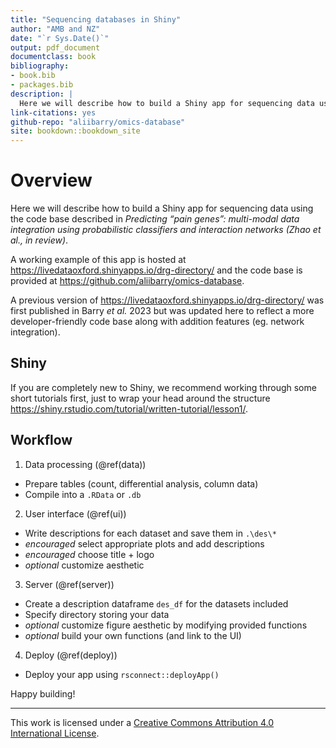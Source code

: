```yaml
--- 
title: "Sequencing databases in Shiny"
author: "AMB and NZ"
date: "`r Sys.Date()`"
output: pdf_document
documentclass: book
bibliography:
- book.bib
- packages.bib
description: |
  Here we will describe how to build a Shiny app for sequencing data using the code base described in Zhao et al.
link-citations: yes
github-repo: "aliibarry/omics-database"
site: bookdown::bookdown_site
---
```


# Overview

Here we will describe how to build a Shiny app for sequencing data using the code base described in _Predicting “pain genes”: multi-modal data integration using probabilistic classifiers and interaction networks_ *(Zhao et al., in review)*.

A working example of this app is hosted at <https://livedataoxford.shinyapps.io/drg-directory/> and the code base is provided at <https://github.com/aliibarry/omics-database>.

A previous version of <https://livedataoxford.shinyapps.io/drg-directory/> was first published in Barry _et al._ 2023 but was updated here to reflect a more developer-friendly code base along with addition features (eg. network integration). 

## Shiny

If you are completely new to Shiny, we recommend working through some short tutorials first, just to wrap your head around the structure <https://shiny.rstudio.com/tutorial/written-tutorial/lesson1/>.

## Workflow
1. Data processing (\@ref(data))
* Prepare tables (count, differential analysis, column data)
* Compile into a `.RData` or `.db`
2. User interface (\@ref(ui))
* Write descriptions for each dataset and save them in `.\des\*`
* _encouraged_ select appropriate plots and add descriptions
* _encouraged_ choose title + logo
* _optional_ customize aesthetic
3. Server (\@ref(server))
* Create a description dataframe `des_df` for the datasets included
* Specify directory storing your data
* _optional_ customize figure aesthetic by modifying provided functions
* _optional_ build your own functions (and link to the UI)
4. Deploy (\@ref(deploy))
* Deploy your app using `rsconnect::deployApp()`

Happy building!
  

---


This work is licensed under a <a rel="license" href="http://creativecommons.org/licenses/by/4.0/">Creative Commons Attribution 4.0 International License</a>.


<!-- Each **bookdown** chapter is an .Rmd file, and each .Rmd file can contain one (and only one) chapter. A chapter *must* start with a first-level heading: `# A good chapter`, and can contain one (and only one) first-level heading. -->

<!-- Use second-level and higher headings within chapters like: `## A short section` or `### An even shorter section`. -->

<!-- The `index.Rmd` file is required, and is also your first book chapter. It will be the homepage when you render the book. -->

<!-- ## Render book -->

<!-- You can render the HTML version of this example book without changing anything: -->

<!-- 1. Find the **Build** pane in the RStudio IDE, and -->

<!-- 1. Click on **Build Book**, then select your output format, or select "All formats" if you'd like to use multiple formats from the same book source files. -->

<!-- Or build the book from the R console: -->

<!-- ```{r, eval=FALSE} -->
<!-- bookdown::render_book() -->
<!-- ``` -->

<!-- To render this example to PDF as a `bookdown::pdf_book`, you'll need to install XeLaTeX. You are recommended to install TinyTeX (which includes XeLaTeX): <https://yihui.org/tinytex/>. -->

<!-- ## Preview book -->

<!-- As you work, you may start a local server to live preview this HTML book. This preview will update as you edit the book when you save individual .Rmd files. You can start the server in a work session by using the RStudio add-in "Preview book", or from the R console: -->

<!-- ```{r eval=FALSE} -->
<!-- bookdown::serve_book() -->
<!-- ``` -->


<!-- ```{r include=FALSE} -->
<!-- # automatically create a bib database for R packages -->
<!-- knitr::write_bib(c( -->
<!--   .packages(), 'bookdown', 'knitr', 'rmarkdown' -->
<!-- ), 'packages.bib') -->
<!-- ``` -->

